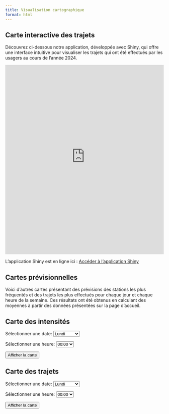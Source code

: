 ```yaml
---
title: Visualisation cartographique
format: html
---
```


## Carte interactive des trajets

:::{.wide-text}
Découvrez ci-dessous notre application, développée avec Shiny, qui offre une interface intuitive pour visualiser les trajets qui ont été effectués par les usagers au cours de l'année 2024.
:::

<iframe src="https://cyclevision3map.shinyapps.io/shiny_app/" width="100%" height="600px" frameborder="0"></iframe>

L'application Shiny est en ligne ici : [Accéder à l'application Shiny](https://cyclevision3map.shinyapps.io/shiny_app/){target="_blank"}


## Cartes prévisionnelles 

:::{.wide-text}
Voici d'autres cartes présentant des prévisions des stations les plus fréquentés et des trajets les plus effectués pour chaque jour et chaque heure de la semaine. Ces résultats ont été obtenus en calculant des moyennes à partir des données présentées sur la page d'accueil.
:::

<body> 
    <!-- Carte des intensités -->
    <h2>Carte des intensités</h2>
    <form>
        <label for="date-intensity">Sélectionner une date:</label>
        <select id="date-intensity">
            <option value="01">Lundi</option>
            <option value="02">Mardi</option>
            <option value="03">Mercredi</option>
            <option value="04">Jeudi</option>
            <option value="05">Vendredi</option>
            <option value="06">Samedi</option>
            <option value="07">Dimanche</option>
        </select>
        
        <label for="heure-intensity">Sélectionner une heure:</label>
        <select id="heure-intensity">
            <option value="00">00:00</option>
            <option value="01">01:00</option>
            <option value="02">02:00</option>
            <option value="03">03:00</option>
            <option value="04">04:00</option>
            <option value="05">05:00</option>
            <option value="06">06:00</option>
            <option value="07">07:00</option>
            <option value="08">08:00</option>
            <option value="09">09:00</option>
            <option value="10">10:00</option>
            <option value="11">11:00</option>
            <option value="12">12:00</option>
            <option value="13">13:00</option>
            <option value="14">14:00</option>
            <option value="15">15:00</option>
            <option value="16">16:00</option>
            <option value="17">17:00</option>
            <option value="18">18:00</option>
            <option value="19">19:00</option>
            <option value="20">20:00</option>
            <option value="21">21:00</option>
            <option value="22">22:00</option>
            <option value="23">23:00</option>
        </select>
        
        <button type="button" onclick="afficherCarte('intensity')">Afficher la carte</button>
    </form>
    <div id="carte-intensity"></div>

    <!-- Carte des trajets -->
    <h2>Carte des trajets</h2>
    <form>
        <label for="date-trajets">Sélectionner une date:</label>
        <select id="date-trajets">
            <option value="01">Lundi</option>
            <option value="02">Mardi</option>
            <option value="03">Mercredi</option>
            <option value="04">Jeudi</option>
            <option value="05">Vendredi</option>
            <option value="06">Samedi</option>
            <option value="07">Dimanche</option>
        </select>
        
        <label for="heure-trajets">Sélectionner une heure:</label>
        <select id="heure-trajets">
            <option value="00">00:00</option>
            <option value="01">01:00</option>
            <option value="02">02:00</option>
            <option value="03">03:00</option>
            <option value="04">04:00</option>
            <option value="05">05:00</option>
            <option value="06">06:00</option>
            <option value="07">07:00</option>
            <option value="08">08:00</option>
            <option value="09">09:00</option>
            <option value="10">10:00</option>
            <option value="11">11:00</option>
            <option value="12">12:00</option>
            <option value="13">13:00</option>
            <option value="14">14:00</option>
            <option value="15">15:00</option>
            <option value="16">16:00</option>
            <option value="17">17:00</option>
            <option value="18">18:00</option>
            <option value="19">19:00</option>
            <option value="20">20:00</option>
            <option value="21">21:00</option>
            <option value="22">22:00</option>
            <option value="23">23:00</option>
        </select>
        
        <button type="button" onclick="afficherCarte('trajets')">Afficher la carte</button>
    </form>
    <div id="carte-trajets"></div>

    <script>
        function afficherCarte(type) {
            // Sélectionner les bons éléments en fonction du type
            const date = document.getElementById(`date-${type}`).value;
            const heure = document.getElementById(`heure-${type}`).value;
            const carteDiv = document.getElementById(`carte-${type}`);

            // Générer le chemin du fichier correspondant
            const fichierCarte = (type === 'intensity') 
                ? `projet2_files/cartes_intensity/intensity_${date}_${heure}.html`
                : `projet2_files/cartes_trajets/trajets_${date}_${heure}.html`;

            // Supprimer l'iframe existante (si elle existe)
            carteDiv.innerHTML = '';

            // Créer une nouvelle iframe
            const iframe = document.createElement('iframe');
            iframe.src = fichierCarte;
            iframe.width = '100%';
            iframe.height = '500px';

            // Ajouter l'iframe à la div
            carteDiv.appendChild(iframe);
        }

        window.onload = function() {
            // Afficher la carte par défaut au chargement (exemple : première date et première heure)
            afficherCarte('intensity');
            afficherCarte('trajets');
        };
    </script>
</body>
</html>
